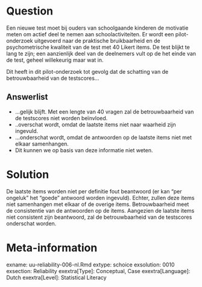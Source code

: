 Question
========
  
Een nieuwe test moet bij ouders van schoolgaande kinderen de motivatie meten om actief deel te nemen aan schoolactiviteiten. Er wordt een pilot-onderzoek uitgevoerd naar de praktische bruikbaarheid en de psychometrische kwaliteit van de test met 40 Likert items. De test blijkt te lang te zijn; een aanzienlijk deel van de deelnemers vult op de het einde van de test, geheel willekeurig maar wat in.

Dit heeft in dit pilot-onderzoek tot gevolg dat de schatting van de betrouwbaarheid van de testscores...

  
Answerlist
----------
* ...gelijk blijft. Met een lengte van 40 vragen zal de betrouwbaarheid van de testscores niet worden beïnvloed.
* ..overschat wordt, omdat de laatste items niet naar waarheid zijn ingevuld.
* ...onderschat wordt, omdat de antwoorden op de laatste items niet met elkaar samenhangen. 
* Dit kunnen we op basis van deze informatie niet weten.



Solution
========
  
De laatste items worden niet per definitie fout beantwoord (er kan “per ongeluk” het “goede” antwoord worden ingevuld). Echter, zullen deze items niet samenhangen met elkaar of de overige items. Betrouwbaarheid meet de consistentie van de antwoorden op de items. Aangezien de laatste items niet consistent zijn beantwoord, zal de betrouwbaarheid van de testscores onderschat worden.

Meta-information
================
exname: uu-reliability-006-nl.Rmd
extype: schoice
exsolution: 0010
exsection: Reliability
exextra[Type]: Conceptual, Case
exextra[Language]: Dutch
exextra[Level]: Statistical Literacy
